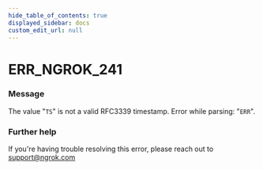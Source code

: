```yaml
---
hide_table_of_contents: true
displayed_sidebar: docs
custom_edit_url: null
---
```



# ERR_NGROK_241

### Message
The value "`TS`" is not a valid RFC3339 timestamp. Error while parsing: "`ERR`".

### Further help
If you're having trouble resolving this error, please reach out to [support@ngrok.com](mailto:support@ngrok.com?subject=Help%20with%20ERR_NGROK_241)


<ErrorDetails error='err_ngrok_241' />
